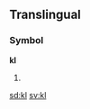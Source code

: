 ==Translingual==

===Symbol===
'''kl'''

# {{SI-unit-2|kilo|liter|litre|[[fluid measure]]}}


[[sd:kl]]
[[sv:kl]]
